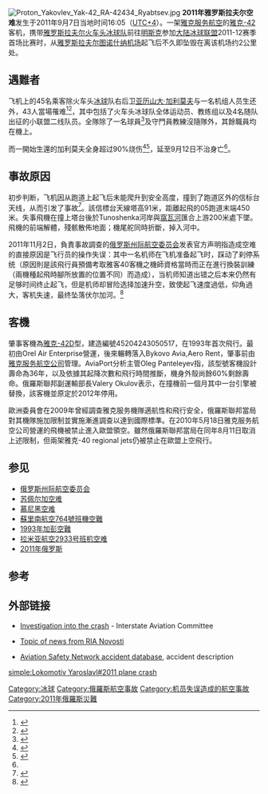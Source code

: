 {{noteTA
|1=zh-hans:伏尔加河; zh-tw:窩瓦河; zh-hk:伏爾加河;
}}
{{Infobox Airliner accident
|name = 2011年雅罗斯拉夫尔空难
|Crash image = Дмитрий Медведев на месте крушения Як-42Д.jpeg
|Image caption = [[俄罗斯总统|俄总统]][[德米特里·梅德韦杰夫|梅德韦杰夫]]在失事现场行礼献花
|Date = {{Start date|2011|9|7}}
|Type = [[机师|机师]]失误<ref name="cnr_20111103"/>
|Site = {{flagicon|Russia}} 靠近[[雅罗斯拉夫尔|雅罗斯拉夫尔]]的[[伏尔加河|伏尔加河]]段
|Coordinates = {{coord|57.5518528|N|40.121212|E|format=dms|display=inline, title}}
|Fatalities = 44<ref name="rt">{{cite news|url=http://rt.com/news/yaroslavl-plane-crash-hockey-043/|title=Full list of people on board of crashed Yak-42|publisher=《[[今日俄罗斯|今日俄罗斯]]》|date=2011-09-07|accessdate=2011-09-08|language=en|archive-date=2020-08-05|archive-url=https://web.archive.org/web/20200805171409/https://www.rt.com/news/yaroslavl-plane-crash-hockey-043/|dead-url=no}}</ref><ref name="Galimov-death">{{cite news|url=http://espn.go.com/nhl/story/_/id/6960576/alexander-galimov-only-player-survive-russian-plane-crash-dies|title=Alexander Galimov, only player to survive Russian plane crash, dies|publisher=[[ESPN|ESPN]]|date=2011-09-12|accessdate=2011-09-12|language=en|archive-date=2016-03-07|archive-url=https://web.archive.org/web/20160307045513/http://espn.go.com/nhl/story/_/id/6960576/alexander-galimov-only-player-survive-russian-plane-crash-dies|dead-url=no}}</ref>
|Injuries = 1<ref name="rt" /><ref name="Galimov-death" />
<!--航機資料-->
|Aircraft1 = 
|Aircraft Type = [[雅克-42|雅克-42]]D
|Operator = [[雅克服务航空公司|雅克服务航空公司]]
|Origin = {{flagicon|Russia}} [[俄罗斯|俄罗斯]][[雅罗斯拉夫尔|雅罗斯拉夫尔]][[图诺什纳机场|图诺什纳机场]]
|Last stopover = 
|Destination = {{flagicon|Belarus}} [[白俄罗斯|白俄罗斯]][[明斯克|明斯克]][[明斯克國際機場|第一机场]]
|Tail Number = [http://aviation-safety.net/database/record.php?id=20110907-0 RA-42434]
|Ship name = 
|Passengers = 37<ref name="mchs1">{{cite news |url=http://www.mchs.gov.ru/news/detail.php?ID=509581 |title=Крушение самолета Як-42 в Ярославской области |publisher=俄罗斯紧急情况部 |date=2011-09-07 |accessdate=2011-09-07 |language=ru |deadurl=yes |archiveurl=https://web.archive.org/web/20120117182230/http://www.mchs.gov.ru/news/detail.php?ID=509581 |archivedate=2012-01-17 }}</ref>
|Crew = 8<ref name="mchs1" />
|Survivors = 1<ref name="rt" />
}}

[[File:Proton_Yakovlev_Yak-42_RA-42434_Ryabtsev.jpg|thumb]]
'''2011年雅罗斯拉夫尔空难'''发生于2011年9月7日当地时间16:05（[[UTC+4|UTC+4]]）。一架[[雅克服务航空|雅克服务航空]]的[[雅克-42|雅克-42]]客机，携带[[雅罗斯拉夫尔火车头冰球队|雅罗斯拉夫尔火车头冰球队]]前往[[明斯克|明斯克]]参加[[大陆冰球联盟|大陆冰球联盟]]2011-12赛季首场比赛时，从[[雅罗斯拉夫尔|雅罗斯拉夫尔]][[图诺什纳机场|图诺什纳机场]]起飞后不久即坠毁在离该机场约2公里处。

== 遇難者 ==

飞机上的45名乘客除火车头[[冰球|冰球]]队右后卫[[亚历山大·加利莫夫|亚历山大·加利莫夫]]与一名机组人员生还外，43人當場罹难<ref>{{cite news|url=http://www.cnn.com/2011/WORLD/europe/09/07/russia.plane.crash/|title=Dozens killed as Russian plane carrying hockey team crashes|publisher=[[CNN|CNN]]|date=2011-09-07|accessdate=2011-09-07|language=en|archive-date=2020-08-11|archive-url=https://web.archive.org/web/20200811010410/http://www.cnn.com/2011/WORLD/europe/09/07/russia.plane.crash/|dead-url=no}}</ref><ref>{{cite news|url=http://www.forbes.com/feeds/ap/2011/09/07/general-eu-russia-crash_8662936.html|title=Russian jet crash kills 43, many top hockey stars|author=Barry, Lynn|publisher=[[福布斯|福布斯]]|date=2011-09-07|accessdate=2011-09-07|language=en}}{{Dead link}}</ref>，其中包括了火车头冰球队全体运动员、教练组以及4名随队出征的小联盟二线队员。全隊除了一名球員<ref>{{cite web|url=http://sports.nationalpost.com/2011/09/08/khl-delays-games-but-season-will-go-on-for-lokomotiv/|title=KHL delays games, but season will go on for Lokomotiv|first=Peter|last=Leonard|work=nationalpost.com|date=2011-09-08|accessdate=2011-09-08|language=en|deadurl=yes|archiveurl=https://archive.is/20120605051818/http://sports.nationalpost.com/2011/09/08/khl-delays-games-but-season-will-go-on-for-lokomotiv/|archivedate=2012-06-05}}</ref>及守門員教練沒隨隊外，其餘職員均在機上。

而一開始生還的加利莫夫全身超过90%烧伤<ref>{{cite news|url=http://www.reuters.com/article/2011/09/07/us-russia-plane-crash-idUSTRE7862VL20110907|title=Dozens dead in Russian hockey team plane crash|author=Heritage, Timothy|publisher=[[路透社|路透社]]|date=2011-09-07|accessdate=2011-09-07|language=en|archive-date=2011-09-08|archive-url=https://web.archive.org/web/20110908050652/http://www.reuters.com/article/2011/09/07/us-russia-plane-crash-idUSTRE7862VL20110907|dead-url=yes}}</ref><ref>{{cite news|url=http://www.cbc.ca/news/world/story/2011/09/07/russia-plane-crash.html|title=Russian air crash kills 'almost all' of KHL team|publisher=CBC News|date=2011-09-07|accessdate=2011-09-07|language=en|archive-date=2013-02-14|archive-url=https://web.archive.org/web/20130214025840/http://www.cbc.ca/news/world/story/2011/09/07/russia-plane-crash.html|dead-url=no}}</ref>，延至9月12日不治身亡<ref name="Galimov-death"/>。

== 事故原因 ==
初步判断，飞机因从跑道上起飞后未能爬升到安全高度，撞到了跑道区外的信标台天线，从而引发了事故<ref>{{cite news|url=http://news.163.com/11/0907/23/7DCRD7Q700014JB6.html|title=俄客机坠毁43人遇难 冰球队仅1人生还|work=[[中国新闻网|中国新闻网]]|publisher=[[網易|網易]]|date=2011-09-07|accessdate=2011-09-08|language=zh-hans|archive-url=https://web.archive.org/web/20120406105345/http://news.163.com/11/0907/23/7DCRD7Q700014JB6.html|archive-date=2012-04-06|dead-url=yes}}</ref>。該信標台天線塔高91米，距離起飛的05跑道末端450米。失事飛機在撞上塔台後於Tunoshenka河岸與[[窩瓦河|窩瓦河]]匯合上游200米處下墜。飛機的前端解體，殘骸散佈地面；機尾舵同時折斷，掉入河中。

2011年11月2日，負責事故調查的[[俄罗斯州际航空委员会|俄罗斯州际航空委员会]]发表官方声明指造成空难的直接原因是飞行员的操作失误：其中一名机师在飞机准备起飞时，踩动了刹停系统（原因則是該飛行員預備考取雅客40客機之機師資格當時而正在進行換裝訓練（兩機種起飛時腳所放置的位置不同）而造成），当机师知道出错之后本来仍然有足够时间终止起飞，但是机师却冒险选择加速升空，致使起飞速度過低，仰角過大，客机失速，最终坠落伏尔加河。<ref name="cnr_20111103">{{Cite news|url=http://www.cnr.cn/china/qqhygbw/201111/t20111103_508725479.shtml|title=俄罗斯冰球队坠机事故原因查明：飞行员操作失误|publisher=[[中央人民广播电台|中国广播网]]|date=2011-11-03|language=zh-hans|accessdate=2011-11-03|archive-date=2012-04-09|archive-url=https://web.archive.org/web/20120409175943/http://www.cnr.cn/china/qqhygbw/201111/t20111103_508725479.shtml|dead-url=no}}</ref>

== 客機 ==
肇事客機為[[雅克-42|雅克-42]]D型，建造編號45204243050517，在1993年首次飛行。最初由Orel Air Enterprise營運，後來輾轉落入Bykovo Avia,Aero Rent，肇事前由[[雅克服务航空公司|雅克服务航空公司]]管理。AviaPort分析主管Oleg Panteleyev指，該型號客機設計壽命為36年，以及依據其起降次數和飛行時間推斷，機身外殼尚餘60%剩餘壽命。俄羅斯聯邦副運輸部長Valery Okulov表示，在撞機前一個月其中一台引擎被替換，該客機並原定於2012年停用。

歐洲委員會在2009年曾經調查雅克服务機隊適航性和飛行安全，俄羅斯聯邦當局對其機隊施加限制並實施漸進調查以達到國際標準。在2010年5月18日雅克服务航空公司營運的飛機被禁止進入歐盟領空。雖然俄羅斯聯邦當局在同年8月11日取消上述限制，但兩架雅克-40 regional jets仍被禁止在歐盟上空飛行。

==参见==
*[[俄罗斯州际航空委员会|俄罗斯州际航空委员会]]
*[[苏佩尔加空难|苏佩尔加空难]]
*[[慕尼黑空难|慕尼黑空难]]
*[[蘇里南航空764號班機空難|蘇里南航空764號班機空難]]
*[[1993年加彭空難|1993年加彭空難]]
*[[拉米亚航空2933号班机空难|拉米亚航空2933号班机空难]]
*[[2011年俄罗斯|2011年俄罗斯]]

==参考==
{{Reflist|2}}

== 外部链接 ==
*{{ru icon}} [http://www.mak.ru/russian/investigations/2011/yak-42_ra-42433.html Investigation into the crash]{{dead link|date=十一月 2017 |bot=InternetArchiveBot }} - Interstate Aviation Committee
*{{ru icon}} [http://ria.ru/trend/crash_aircraft_Yaroslavl_07092011/ Topic of news from RIA Novosti]{{Wayback|url=http://ria.ru/trend/crash_aircraft_Yaroslavl_07092011/ |date=20170424001640 }}
*[http://aviation-safety.net/database/record.php?id=20110907-0 Aviation Safety Network accident database]{{Wayback|url=http://aviation-safety.net/database/record.php?id=20110907-0 |date=20111016065511 }}, accident description

{{2011年航空事故}}
{{Mayday NavBox}}

[[Category:冰球|Category:冰球]]
[[Category:俄羅斯航空事故|Category:俄羅斯航空事故]]
[[Category:机员失误造成的航空事故|Category:机员失误造成的航空事故]]
[[Category:2011年俄羅斯災難|Category:2011年俄羅斯災難]]

[[simple:Lokomotiv_Yaroslavl#2011_plane_crash|simple:Lokomotiv Yaroslavl#2011 plane crash]]